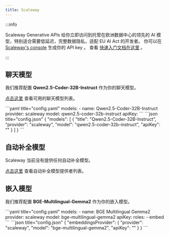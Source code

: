 ```yaml
---
title: Scaleway
---
```



:::info

Scaleway Generative APIs 给你立即访问到托管在欧洲数据中心的领先的 AI 模型，特别适合需要低延迟，完整数据隐私，适配 EU AI Act 的开发者。
你可以在 [Scaleway's console](https://console.scaleway.com/generative-api/models) 生成你的 API key 。
查看 [快速入门文档在这里](https://www.scaleway.com/en/docs/ai-data/generative-apis/quickstart/) 。

:::

## 聊天模型

我们推荐配置 **Qwen2.5-Coder-32B-Instruct** 作为你的聊天模型。

[点击这里](https://www.scaleway.com/en/docs/ai-data/generative-apis/reference-content/supported-models/) 查看可用的聊天模型列表。

<Tabs groupId="config-example">
    <TabItem value="yaml" label="YAML">
    ```yaml title="config.yaml"
    models:
      - name: Qwen2.5-Coder-32B-Instruct
        provider: scaleway
        model: qwen2.5-coder-32b-instruct
        apiKey: <YOUR_SCALEWAY_API_KEY>
    ```
    </TabItem>
    <TabItem value="json" label="JSON">
    ```json title="config.json"
    {
      "models": [
        {
          "title": "Qwen2.5-Coder-32B-Instruct",
          "provider": "scaleway",
          "model": "qwen2.5-coder-32b-instruct",
          "apiKey": "<YOUR_SCALEWAY_API_KEY>"
        }
      ]
    }
    ```
    </TabItem>
</Tabs>

## 自动补全模型

Scaleway 当前没有提供任何自动补全模型。

[点击这里](../../model-roles/autocomplete.md) 查看自动补全模型提供者列表。

## 嵌入模型

我们推荐配置 **BGE-Multilingual-Gemma2** 作为你的嵌入模型。

<Tabs groupId="config-example">
  <TabItem value="yaml" label="YAML">
  ```yaml title="config.yaml"
  models:
    - name: BGE Multilingual Gemma2
      provider: scaleway
      model: bge-multilingual-gemma2
      apiKey: <YOUR_SCALEWAY_API_KEY>
      roles: 
        - embed
  ```
  </TabItem>
  <TabItem value="json" label="JSON">
  ```json title="config.json"
  {
    "embeddingsProvider": {
      "provider": "scaleway",
      "model": "bge-multilingual-gemma2",
      "apiKey": "<YOUR_SCALEWAY_API_KEY>"
    }
  }
  ```
  </TabItem>
</Tabs>
